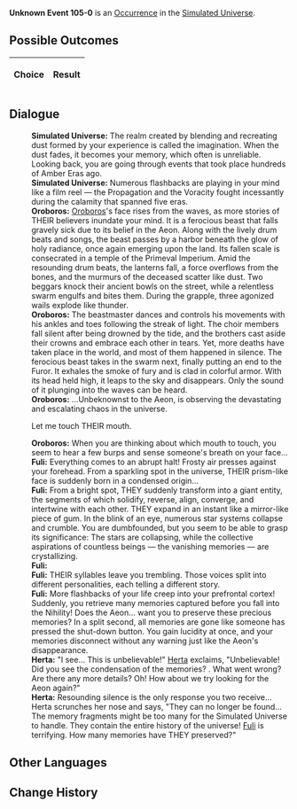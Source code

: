 {{Simulated Universe Event Infobox
|title         = Unknown Event 105-0
|image         = undefined.png
|type          =
|domains_su    = 
|domains_ext   = 
|domains_swarm = 
|domains_gng   = 
|requirements  =
|prev          = 
|next          = 
|indexRewards  =
|characters    = Herta;Fuli;Oroboros
}}
'''Unknown Event 105-0''' is an [[Simulated Universe/Occurrence|Occurrence]] in the [[Simulated Universe]].

==Possible Outcomes==
{| class="article-table"
!Choice
!Result

|}

<!--
==Gameplay Notes==

-->
==Dialogue==
{{Dialogue Start}}
:'''Simulated Universe:''' The realm created by blending and recreating dust formed by your experience is called the imagination. When the dust fades, it becomes your memory, which often is unreliable. Looking back, you are going through events that took place hundreds of Amber Eras ago.
:'''Simulated Universe:''' Numerous flashbacks are playing in your mind like a film reel &mdash; the Propagation and the Voracity fought incessantly during the calamity that spanned five eras.
:'''Oroboros:''' [[Oroboros]]'s face rises from the waves, as more stories of THEIR believers inundate your mind. It is a ferocious beast that falls gravely sick due to its belief in the Aeon. Along with the lively drum beats and songs, the beast passes by a harbor beneath the glow of holy radiance, once again emerging upon the land. Its fallen scale is consecrated in a temple of the Primeval Imperium. Amid the resounding drum beats, the lanterns fall, a force overflows from the bones, and the murmurs of the deceased scatter like dust. Two beggars knock their ancient bowls on the street, while a relentless swarm engulfs and bites them. During the grapple, three agonized wails explode like thunder.
:'''Oroboros:''' The beastmaster dances and controls his movements with his ankles and toes following the streak of light. The choir members fall silent after being drowned by the tide, and the brothers cast aside their crowns and embrace each other in tears. Yet, more deaths have taken place in the world, and most of them happened in silence. The ferocious beast takes in the swarm next, finally putting an end to the Furor. It exhales the smoke of fury and is clad in colorful armor. With its head held high, it leaps to the sky and disappears. Only the sound of it plunging into the waves can be heard.
:'''Oroboros:''' ...Unbeknownst to the Aeon, {{Color|Keyword|Ena the Order}} is observing the devastating and escalating chaos in the universe.
:{{DIcon|Arrow}} Let me touch THEIR mouth.
:'''Oroboros:''' When you are thinking about which mouth to touch, you seem to hear a few burps and sense someone's breath on your face...
:'''Fuli:''' Everything comes to an abrupt halt! Frosty air presses against your forehead. From a sparkling spot in the universe, THEIR prism-like face is suddenly born in a condensed origin...
:'''Fuli:''' From a bright spot, THEY suddenly transform into a giant entity, the segments of which solidify, reverse, align, converge, and intertwine with each other. THEY expand in an instant like a mirror-like piece of gum. In the blink of an eye, numerous star systems collapse and crumble. You are dumbfounded, but you seem to be able to grasp its significance: The stars are collapsing, while the collective aspirations of countless beings &mdash; the vanishing memories &mdash; are crystallizing.
:'''Fuli:''' {{Color|Keyword|Songs, battles, ravenous hunger, elimination, interaction, wailing, genuineness, capturing, the Sand King, memories, back of the ocean, heirs, devouring, fighting, actors, the emptiness, reverse, old shadows, writing.}}
:'''Fuli:''' THEIR syllables leave you trembling. Those voices split into different personalities, each telling a different story.
:'''Fuli:''' More flashbacks of your life creep into your prefrontal cortex! Suddenly, you retrieve many memories captured before you fall into the Nihility! Does the Aeon... want you to preserve these precious memories? In a split second, all memories are gone like someone has pressed the shut-down button. You gain lucidity at once, and your memories disconnect without any warning just like the Aeon's disappearance.
:'''Herta:''' "I see... This is unbelievable!" [[Herta]] exclaims, "Unbelievable! Did you see the condensation of the memories? {{Color|Keyword|It's a shame that these memories do not belong to this period}}. What went wrong? Are there any more details? Oh! How about we try looking for the Aeon again?"
:'''Herta:''' Resounding silence is the only response you two receive... Herta scrunches her nose and says, "They can no longer be found... The memory fragments might be too many for the Simulated Universe to handle. They contain the entire history of the universe! [[Fuli]] is terrifying. How many memories have THEY preserved?"
{{Dialogue End}}

==Other Languages==
{{Other Languages
|en   = 
|zhs  = 
|zht  = 
|ja   = 
|ko   = 
|es   = 
|fr   = 
|ru   = 
|th   = 
|vi   = 
|de   = 
|id   = 
|pt   = 
}}

==Change History==
{{Change History|<!--unknown-->}}
